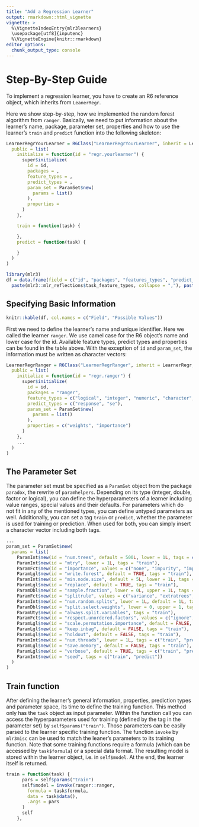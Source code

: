 ```yaml
---
title: "Add a Regression Learner"
output: rmarkdown::html_vignette
vignette: >
  %\VignetteIndexEntry{mlr3learners}
  \usepackage[utf8]{inputenc}
  %\VignetteEngine{knitr::rmarkdown}
editor_options:
  chunk_output_type: console
---
```

# Step-By-Step Guide
To implement a regression learner, you have to create an R6 reference object, which inherits from `LeanerRegr`.

Here we show step-by-step, how we implemented the random forest algorithm from `ranger`.
Basically, we need to put information about the learner's name, package, parameter set, properties and how to use the learner's `train` and `predict` function into the following skeleton:


```r
LearnerRegrYourLearner = R6Class("LearnerRegrYourLearner", inherit = LearnerRegr,
  public = list(
    initialize = function(id = "regr.yourlearner") {
      super$initialize(
        id = id,
        packages = ,
        feature_types = ,
        predict_types = ,
        param_set = ParamSet$new(
          params = list()
        ),
        properties =
      )
    },

    train = function(task) {

    },
    predict = function(task) {

    }
  )
)
```

```r
library(mlr3)
df = data.frame(field = c("id", "packages", "features_types", "predict_types", "param_set", "properties"), "possible_values" = c("id", "package name as character variable",
  paste(mlr3::mlr_reflections$task_feature_types, collapse = ","), paste(mlr3::mlr_reflections$predict_types$regr, collapse = ","), "ParamSet from the package paradox", paste(mlr3::mlr_reflections$learner_properties$regr, collapse = ",")))
```

## Specifying Basic Information
```r
knitr::kable(df, col.names = c("Field", "Possible Values"))
```

First we need to define the learner's name and unique identifier. Here we called the learner `ranger`. We use camel case for the R6 object's name and lower case for the id. Available feature types, predict types and properties can be found in the table above. With the exception of `id` and `param_set`, the information must be written as character vectors:

```r
LearnerRegrRanger = R6Class("LearnerRegrRanger", inherit = LearnerRegr,
  public = list(
    initialize = function(id = "regr.ranger") {
      super$initialize(
        id = id,
        packages = "ranger",
        feature_types = c("logical", "integer", "numeric", "character", "factor", "ordered"),
        predict_types = c("response", "se"),
        param_set = ParamSet$new(
          params = list()
        ),
        properties = c("weights", "importance")
      )
    },
    ...
  )
)
```

## The Parameter Set
The parameter set must be specified as a `ParamSet` object from the package `paradox`, the rewrite of `paramhelpers`.
Depending on its type (integer, double, factor or logical), you can define the hyperparameters of a learner including value ranges, special values and their defaults.
For parameters which do not fit in any of the mentioned types, you can define untyped parameters as well.
Additionally, you can set a tag `train` or `predict`, whether the parameter is used for training or prediction.
When used for both, you can simply insert a character vector including both tags.

```r
...
param_set = ParamSet$new(
  params = list(
    ParamInt$new(id = "num.trees", default = 500L, lower = 1L, tags = c("train", "predict")),
    ParamInt$new(id = "mtry", lower = 1L, tags = "train"),
    ParamFct$new(id = "importance", values = c("none", "impurity", "impurity_corrected", "permutation"), tags = "train"),
    ParamLgl$new(id = "write.forest", default = TRUE, tags = "train"),
    ParamInt$new(id = "min.node.size", default = 5L, lower = 1L, tags = "train"), # for probability == TRUE, def = 10
    ParamLgl$new(id = "replace", default = TRUE, tags = "train"),
    ParamDbl$new(id = "sample.fraction", lower = 0L, upper = 1L, tags = "train"), # for replace == FALSE, def = 0.632
    ParamFct$new(id = "splitrule", values = c("variance", "extratrees", "maxstat"), default = "variance", tags = "train"),
    ParamInt$new(id = "num.random.splits", lower = 1L, default = 1L, tags = "train"), # requires = quote(splitrule == "extratrees")
    ParamDbl$new(id = "split.select.weights", lower = 0, upper = 1, tags = "train"),
    ParamUty$new(id = "always.split.variables", tags = "train"),
    ParamFct$new(id = "respect.unordered.factors", values = c("ignore", "order", "partition"), default = "ignore", tags = "train"), # for splitrule == "extratree= partition
    ParamLgl$new(id = "scale.permutation.importance", default = FALSE, tags = "train"), #requires = quote(importance == "permutation")
    ParamLgl$new(id = "keep.inbag", default = FALSE, tags = "train"),
    ParamLgl$new(id = "holdout", default = FALSE, tags = "train"),
    ParamInt$new(id = "num.threads", lower = 1L, tags = c("train", "predict")),
    ParamLgl$new(id = "save.memory", default = FALSE, tags = "train"),
    ParamLgl$new(id = "verbose", default = TRUE, tags = c("train", "predict")),
    ParamInt$new(id = "seed", tags = c("train", "predict"))
  )
)
```

## Train function
After defining the learner's  general information, properties, prediction types and parameter space, its time to define the training function.
This method only has the `task` object as input parameter.
Within the function call you can access the hyperparameters used for training (defined by the tag in the parameter set) by `self$params("train")`.
Those parameters can be easily parsed to the learner specific training function.
The function `invoke` by `mlr3misc` can be used to match the leaner's parameters to its training function.
Note that some training functions require a formula (which can be accessed by `task$formula`) or a special data format.
The resulting model is stored within the learner object, i.e. in `self$model`.
At the end, the learner itself is returned.

```r
train = function(task) {
      pars = self$params("train")
      self$model = invoke(ranger::ranger,
        formula = task$formula,
        data = task$data(),
        .args = pars
      )
      self
    },
```
